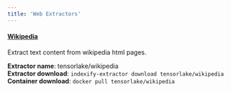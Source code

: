 ```yaml
---
title: 'Web Extractors'
---
```


#### [Wikipedia](https://github.com/tensorlakeai/indexify-extractors/tree/main/html/wikipedia)
Extract text content from wikipedia html pages.

**Extractor name**: tensorlake/wikipedia<br />
**Extractor download**: `indexify-extractor download tensorlake/wikipedia`<br />
**Container download**: `docker pull tensorlake/wikipedia`
